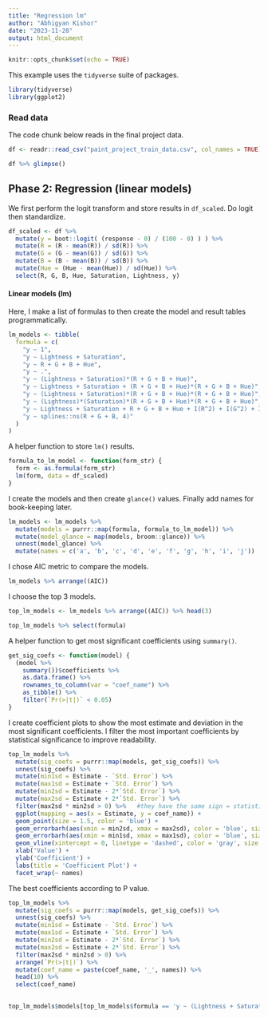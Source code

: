 ```yaml
---
title: "Regression lm"
author: "Abhigyan Kishor"
date: "2023-11-28"
output: html_document
---
```


```r
knitr::opts_chunk$set(echo = TRUE)
```

This example uses the `tidyverse` suite of packages.

```r
library(tidyverse)
library(ggplot2)
```

### Read data

The code chunk below reads in the final project data.

```r
df <- readr::read_csv("paint_project_train_data.csv", col_names = TRUE)
```

```r
df %>% glimpse()
```

## Phase 2: Regression (linear models)

We first perform the logit transform and store results in `df_scaled`. Do logit then standardize.

```r
df_scaled <- df %>%
  mutate(y = boot::logit( (response - 0) / (100 - 0) ) ) %>%
  mutate(R = (R - mean(R)) / sd(R)) %>%
  mutate(G = (G - mean(G)) / sd(G)) %>%
  mutate(B = (B - mean(B)) / sd(B)) %>%
  mutate(Hue = (Hue - mean(Hue)) / sd(Hue)) %>%
  select(R, G, B, Hue, Saturation, Lightness, y)
```

#### Linear models (lm)

Here, I make a list of formulas to then create the model and result tables programmatically.

```r
lm_models <- tibble(
  formula = c(
    "y ~ 1",
    "y ~ Lightness + Saturation",
    "y ~ R + G + B + Hue",
    "y ~ .",
    "y ~ (Lightness + Saturation)*(R + G + B + Hue)",
    "y ~ Lightness + Saturation + (R + G + B + Hue)*(R + G + B + Hue)",
    "y ~ (Lightness + Saturation)*(R + G + B + Hue)*(R + G + B + Hue)",
    "y ~ (Lightness)*(Saturation)*(R + G + B + Hue)*(R + G + B + Hue)",
    "y ~ Lightness + Saturation + R + G + B + Hue + I(R^2) + I(G^2) + I(B^2) + I(Hue^2)",
    "y ~ splines::ns(R + G + B, 4)"
  )
)
```

A helper function to store `lm()` results.

```r
formula_to_lm_model <- function(form_str) {
  form <- as.formula(form_str)
  lm(form, data = df_scaled)
}
```

I create the models and then create `glance()` values. Finally add names for book-keeping later.

```r
lm_models <- lm_models %>% 
  mutate(models = purrr::map(formula, formula_to_lm_model)) %>% 
  mutate(model_glance = map(models, broom::glance)) %>% 
  unnest(model_glance) %>% 
  mutate(names = c('a', 'b', 'c', 'd', 'e', 'f', 'g', 'h', 'i', 'j'))
```

I chose AIC metric to compare the models.

```r
lm_models %>% arrange((AIC))  
```

I choose the top 3 models.

```r
top_lm_models <- lm_models %>% arrange((AIC)) %>% head(3) 
```

```r
top_lm_models %>% select(formula)
```

A helper function to get most significant coefficients using `summary()`.

```r
get_sig_coefs <- function(model) {
  (model %>%
    summary())$coefficients %>%
    as.data.frame() %>%
    rownames_to_column(var = "coef_name") %>% 
    as_tibble() %>%
    filter(`Pr(>|t|)` < 0.05)  
}
```

I create coefficient plots to show the most estimate and deviation in the most significant coefficients. I filter the most important coefficients by statistical significance to improve readability.

```r
top_lm_models %>% 
  mutate(sig_coefs = purrr::map(models, get_sig_coefs)) %>%
  unnest(sig_coefs) %>%
  mutate(min1sd = Estimate - `Std. Error`) %>%
  mutate(max1sd = Estimate + `Std. Error`) %>%
  mutate(min2sd = Estimate - 2*`Std. Error`) %>%
  mutate(max2sd = Estimate + 2*`Std. Error`) %>%
  filter(max2sd * min2sd > 0) %>%   #they have the same sign = statistically significant
  ggplot(mapping = aes(x = Estimate, y = coef_name)) +
  geom_point(size = 1.5, color = 'blue') +
  geom_errorbarh(aes(xmin = min2sd, xmax = max2sd), color = 'blue', size = 0.5, height = 0) +
  geom_errorbarh(aes(xmin = min1sd, xmax = max1sd), color = 'blue', size = 1, height = 0) +
  geom_vline(xintercept = 0, linetype = 'dashed', color = 'gray', size = 1) +
  xlab('Value') + 
  ylab('Coefficient') + 
  labs(title = 'Coefficient Plot') +
  facet_wrap(~ names)
```

The best coefficients according to P value.

```r
top_lm_models %>% 
  mutate(sig_coefs = purrr::map(models, get_sig_coefs)) %>%
  unnest(sig_coefs) %>%
  mutate(min1sd = Estimate - `Std. Error`) %>%
  mutate(max1sd = Estimate + `Std. Error`) %>%
  mutate(min2sd = Estimate - 2*`Std. Error`) %>%
  mutate(max2sd = Estimate + 2*`Std. Error`) %>%
  filter(max2sd * min2sd > 0) %>%  
  arrange(`Pr(>|t|)`) %>%
  mutate(coef_name = paste(coef_name, '_', names)) %>% 
  head(10) %>% 
  select(coef_name)
  
```

```r
top_lm_models$models[top_lm_models$formula == 'y ~ (Lightness + Saturation)*(R + G + B + Hue)'][[1]] %>% stats::sigma()
```
